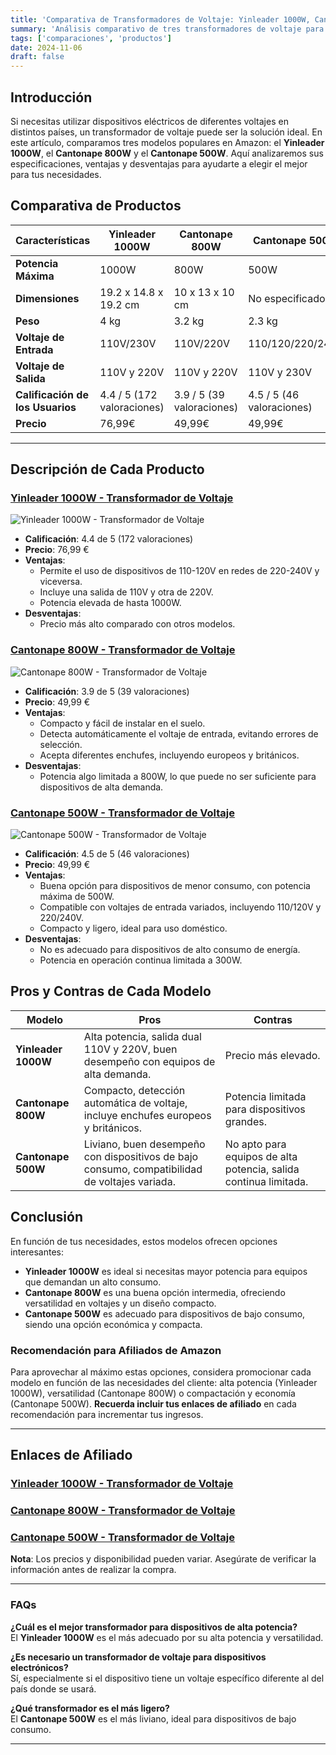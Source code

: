 ```yaml
---
title: 'Comparativa de Transformadores de Voltaje: Yinleader 1000W, Cantonape 800W y Cantonape 500W'
summary: 'Análisis comparativo de tres transformadores de voltaje para dispositivos de 110-220V, sus características, ventajas y desventajas.'
tags: ['comparaciones', 'productos']
date: 2024-11-06
draft: false
---
```


## Introducción

Si necesitas utilizar dispositivos eléctricos de diferentes voltajes en distintos países, un transformador de voltaje puede ser la solución ideal. En este artículo, comparamos tres modelos populares en Amazon: el **Yinleader 1000W**, el **Cantonape 800W** y el **Cantonape 500W**. Aquí analizaremos sus especificaciones, ventajas y desventajas para ayudarte a elegir el mejor para tus necesidades.

## Comparativa de Productos

| **Características**              | **Yinleader 1000W**        | **Cantonape 800W**        | **Cantonape 500W**        |
| -------------------------------- | -------------------------- | ------------------------- | ------------------------- |
| **Potencia Máxima**              | 1000W                      | 800W                      | 500W                      |
| **Dimensiones**                  | 19.2 x 14.8 x 19.2 cm      | 10 x 13 x 10 cm           | No especificado           |
| **Peso**                         | 4 kg                       | 3.2 kg                    | 2.3 kg                    |
| **Voltaje de Entrada**           | 110V/230V                  | 110V/220V                 | 110/120/220/240V          |
| **Voltaje de Salida**            | 110V y 220V                | 110V y 220V               | 110V y 230V               |
| **Calificación de los Usuarios** | 4.4 / 5 (172 valoraciones) | 3.9 / 5 (39 valoraciones) | 4.5 / 5 (46 valoraciones) |
| **Precio**                       | 76,99€                     | 49,99€                    | 49,99€                    |

---

## Descripción de Cada Producto

### [Yinleader 1000W - Transformador de Voltaje](https://amzn.to/3NVqAIT)

![Yinleader 1000W - Transformador de Voltaje](https://m.media-amazon.com/images/I/71Gy4sjPzbL._AC_SX679_.jpg)

- **Calificación**: 4.4 de 5 (172 valoraciones)
- **Precio**: 76,99 €
- **Ventajas**:
  - Permite el uso de dispositivos de 110-120V en redes de 220-240V y viceversa.
  - Incluye una salida de 110V y otra de 220V.
  - Potencia elevada de hasta 1000W.
- **Desventajas**:
  - Precio más alto comparado con otros modelos.

### [Cantonape 800W - Transformador de Voltaje](https://amzn.to/4fbZNUM)

![Cantonape 800W - Transformador de Voltaje](https://m.media-amazon.com/images/I/516WM6TyPIL._SX522_.jpg)

- **Calificación**: 3.9 de 5 (39 valoraciones)
- **Precio**: 49,99 €
- **Ventajas**:
  - Compacto y fácil de instalar en el suelo.
  - Detecta automáticamente el voltaje de entrada, evitando errores de selección.
  - Acepta diferentes enchufes, incluyendo europeos y británicos.
- **Desventajas**:
  - Potencia algo limitada a 800W, lo que puede no ser suficiente para dispositivos de alta demanda.

### [Cantonape 500W - Transformador de Voltaje](https://amzn.to/3YSJF4Y)

![Cantonape 500W - Transformador de Voltaje](https://m.media-amazon.com/images/I/41rHNL0zmhL._SY445_SX342_QL70_ML2_.jpg)

- **Calificación**: 4.5 de 5 (46 valoraciones)
- **Precio**: 49,99 €
- **Ventajas**:
  - Buena opción para dispositivos de menor consumo, con potencia máxima de 500W.
  - Compatible con voltajes de entrada variados, incluyendo 110/120V y 220/240V.
  - Compacto y ligero, ideal para uso doméstico.
- **Desventajas**:
  - No es adecuado para dispositivos de alto consumo de energía.
  - Potencia en operación continua limitada a 300W.

## Pros y Contras de Cada Modelo

| **Modelo**          | **Pros**                                                                                      | **Contras**                                                      |
| ------------------- | --------------------------------------------------------------------------------------------- | ---------------------------------------------------------------- |
| **Yinleader 1000W** | Alta potencia, salida dual 110V y 220V, buen desempeño con equipos de alta demanda.           | Precio más elevado.                                              |
| **Cantonape 800W**  | Compacto, detección automática de voltaje, incluye enchufes europeos y británicos.            | Potencia limitada para dispositivos grandes.                     |
| **Cantonape 500W**  | Liviano, buen desempeño con dispositivos de bajo consumo, compatibilidad de voltajes variada. | No apto para equipos de alta potencia, salida continua limitada. |

## Conclusión

En función de tus necesidades, estos modelos ofrecen opciones interesantes:

- **Yinleader 1000W** es ideal si necesitas mayor potencia para equipos que demandan un alto consumo.
- **Cantonape 800W** es una buena opción intermedia, ofreciendo versatilidad en voltajes y un diseño compacto.
- **Cantonape 500W** es adecuado para dispositivos de bajo consumo, siendo una opción económica y compacta.

### Recomendación para Afiliados de Amazon

Para aprovechar al máximo estas opciones, considera promocionar cada modelo en función de las necesidades del cliente: alta potencia (Yinleader 1000W), versatilidad (Cantonape 800W) o compactación y economía (Cantonape 500W). **Recuerda incluir tus enlaces de afiliado** en cada recomendación para incrementar tus ingresos.

---

## Enlaces de Afiliado

### [Yinleader 1000W - Transformador de Voltaje](https://amzn.to/3NVqAIT)
### [Cantonape 800W - Transformador de Voltaje](https://amzn.to/4fbZNUM)
### [Cantonape 500W - Transformador de Voltaje](https://amzn.to/3YSJF4Y)

**Nota**: Los precios y disponibilidad pueden variar. Asegúrate de verificar la información antes de realizar la compra.

---

### FAQs

**¿Cuál es el mejor transformador para dispositivos de alta potencia?**  
El **Yinleader 1000W** es el más adecuado por su alta potencia y versatilidad.

**¿Es necesario un transformador de voltaje para dispositivos electrónicos?**  
Sí, especialmente si el dispositivo tiene un voltaje específico diferente al del país donde se usará.

**¿Qué transformador es el más ligero?**  
El **Cantonape 500W** es el más liviano, ideal para dispositivos de bajo consumo.

---
